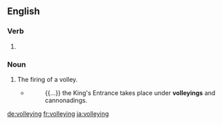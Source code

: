 ==English==

===Verb===
{{head|en|present participle}}

# {{present participle of|volley|lang=en}}

===Noun===
{{en-noun}}

# The firing of a volley.
#* {{w|Thomas Carlyle}}
#*: {{...}} the King's Entrance takes place under '''volleyings''' and cannonadings.

[[de:volleying]]
[[fr:volleying]]
[[ja:volleying]]